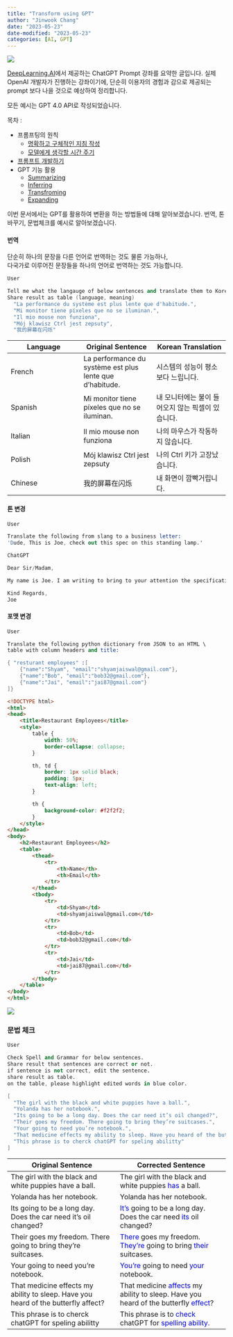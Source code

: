 ```yaml
---
title: "Transform using GPT"
author: "Jinwook Chang"
date: "2023-05-23"
date-modified: "2023-05-23"
categories: [AI, GPT]
---
```


![](../../others/prompt.png)


[DeepLearning.AI](https://www.deeplearning.ai/)에서 제공하는 ChatGPT Prompt 강좌를 요약한 글입니다.
실제 OpenAI 개발자가 진행하는 강좌이기에, 단순히 이용자의 경험과 감으로 제공되는 prompt 보다 나을 것으로 예상하여 정리합니다.

모든 예시는 GPT 4.0 API로 작성되었습니다.

목차 :

* 프롬프팅의 원칙
  + [명확하고 구체적인 지침 작성](gpt-principles-of-prompting-1)
  + [모델에게 생각할 시간 주기](../gpt-principles-of-prompting-2)
* [프롬프트 개발하기](../gpt-iterative-prompt-development)
* GPT 기능 활용
  + [Summarizing](../gpt-summarize/)
  + [Inferring](../gpt-inferring/)
  + [Transfroming](../gpt-transforming/)
  + [Expanding](../gpt-expanding)

이번 문서에서는 GPT를 활용하여 변환을 하는 방법들에 대해 알아보겠습니다.
번역, 톤 바꾸기, 문법체크를 예시로 알아보겠습니다.

#### 번역

단순히 하나의 문장을 다른 언어로 번역하는 것도 물론 가능하나,  
다국가로 이루어진 문장들을 하나의 언어로 번역하는 것도 가능합니다.

```s
User

Tell me what the langauge of below sentences and translate them to Korean.
Share result as table (language, meaning)
  "La performance du système est plus lente que d'habitude.",     
  "Mi monitor tiene píxeles que no se iluminan.",            
  "Il mio mouse non funziona",                              
  "Mój klawisz Ctrl jest zepsuty",                 
  "我的屏幕在闪烁"   
```  

| Language | Original Sentence | Korean Translation |
| --- | --- | --- |
| French | La performance du système est plus lente que d'habitude. | 시스템의 성능이 평소보다 느립니다. |
| Spanish | Mi monitor tiene píxeles que no se iluminan. | 내 모니터에는 불이 들어오지 않는 픽셀이 있습니다. |
| Italian | Il mio mouse non funziona | 나의 마우스가 작동하지 않습니다. |
| Polish | Mój klawisz Ctrl jest zepsuty | 나의 Ctrl 키가 고장났습니다. |
| Chinese | 我的屏幕在闪烁 | 내 화면이 깜빡거립니다. |

#### 톤 변경

```s
User

Translate the following from slang to a business letter: 
'Dude, This is Joe, check out this spec on this standing lamp.'
```

```s
ChatGPT

Dear Sir/Madam,

My name is Joe. I am writing to bring to your attention the specifications of a particular standing lamp that I believe could be of interest to you. I would highly recommend you take a moment to review the details of this product.

Kind Regards,
Joe
```


#### 포맷 변경

```s
User

Translate the following python dictionary from JSON to an HTML \
table with column headers and title:

{ "resturant employees" :[ 
    {"name":"Shyam", "email":"shyamjaiswal@gmail.com"},
    {"name":"Bob", "email":"bob32@gmail.com"},
    {"name":"Jai", "email":"jai87@gmail.com"}
]}
```

```html
<!DOCTYPE html>
<html>
<head>
    <title>Restaurant Employees</title>
    <style>
        table {
            width: 50%;
            border-collapse: collapse;
        }

        th, td {
            border: 1px solid black;
            padding: 5px;
            text-align: left;
        }

        th {
            background-color: #f2f2f2;
        }
    </style>
</head>
<body>
    <h2>Restaurant Employees</h2>
    <table>
        <thead>
            <tr>
                <th>Name</th>
                <th>Email</th>
            </tr>
        </thead>
        <tbody>
            <tr>
                <td>Shyam</td>
                <td>shyamjaiswal@gmail.com</td>
            </tr>
            <tr>
                <td>Bob</td>
                <td>bob32@gmail.com</td>
            </tr>
            <tr>
                <td>Jai</td>
                <td>jai87@gmail.com</td>
            </tr>
        </tbody>
    </table>
</body>
</html>
```

![](restaurant-html.png)



### 문법 체크

```s
User

Check Spell and Grammar for below sentences.
Share result that sentences are correct or not.
if sentence is not correct, edit the sentence.
share result as table.
on the table, please highlight edited words in blue color.

[ 
  "The girl with the black and white puppies have a ball.", 
  "Yolanda has her notebook.", 
  "Its going to be a long day. Does the car need it’s oil changed?",  
  "Their goes my freedom. There going to bring they’re suitcases.",  
  "Your going to need you’re notebook.",  
  "That medicine effects my ability to sleep. Have you heard of the butterfly affect?", 
  "This phrase is to cherck chatGPT for speling abilitty" 
]

```

| Original Sentence | Corrected Sentence |
| --- | --- |
| The girl with the black and white puppies have a ball. | The girl with the black and white puppies <span style="color:blue">has</span> a ball. |
| Yolanda has her notebook. | Yolanda has her notebook. |
| Its going to be a long day. Does the car need it’s oil changed? | <span style="color:blue">It's</span> going to be a long day. Does the car need <span style="color:blue">its</span> oil changed? |
| Their goes my freedom. There going to bring they’re suitcases. | <span style="color:blue">There</span> goes my freedom. <span style="color:blue">They're</span> going to bring <span style="color:blue">their</span> suitcases. |
| Your going to need you’re notebook. | <span style="color:blue">You're</span> going to need <span style="color:blue">your</span> notebook. |
| That medicine effects my ability to sleep. Have you heard of the butterfly affect? | That medicine <span style="color:blue">affects</span> my ability to sleep. Have you heard of the butterfly <span style="color:blue">effect</span>? |
| This phrase is to cherck chatGPT for speling abilitty | This phrase is to <span style="color:blue">check</span> chatGPT for <span style="color:blue">spelling ability</span>. |
